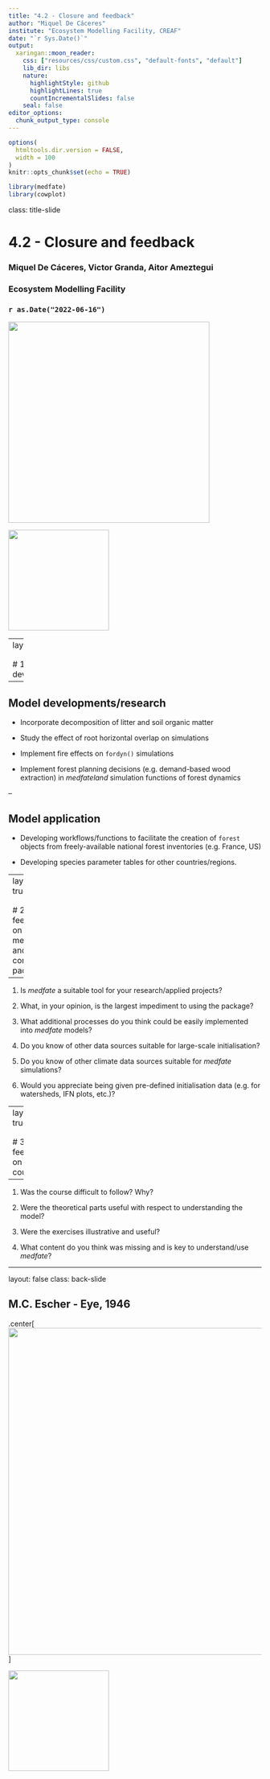 ```yaml
---
title: "4.2 - Closure and feedback"
author: "Miquel De Cáceres"
institute: "Ecosystem Modelling Facility, CREAF"
date: "`r Sys.Date()`"
output:
  xaringan::moon_reader:
    css: ["resources/css/custom.css", "default-fonts", "default"]
    lib_dir: libs
    nature:
      highlightStyle: github
      highlightLines: true
      countIncrementalSlides: false
    seal: false
editor_options: 
  chunk_output_type: console
---
```



```r
options(
  htmltools.dir.version = FALSE,
  width = 100
)
knitr::opts_chunk$set(echo = TRUE)
```


```r
library(medfate)
library(cowplot)
```


class: title-slide

# 4.2 - Closure and feedback

### Miquel De Cáceres, Victor Granda, Aitor Ameztegui

### Ecosystem Modelling Facility

### `r as.Date("2022-06-16")`

<img class= "escher-title" src="resources/img/Escher_eye.jpg" width=400>

<img class="logo-title" src="resources/img/emf_logo.svg" width=200>


---
layout: true

<div class=my-header>
    <img class="emf-logo" src="resources/img/emf_logo.svg">
</div>

<div class=my-footer></div>

# 1. Planned developments/improvements

---

## Model developments/research

+ Incorporate decomposition of litter and soil organic matter

+ Study the effect of root horizontal overlap on simulations

+ Implement fire effects on `fordyn()` simulations

+ Implement forest planning decisions (e.g. demand-based wood extraction) in *medfateland* simulation functions of forest dynamics

--

## Model application

+ Developing workflows/functions to facilitate the creation of `forest` objects from freely-available national forest inventories (e.g. France, US)

+ Developing species parameter tables for other countries/regions.


---
layout: true

<div class=my-header>
    <img class="emf-logo" src="resources/img/emf_logo.svg">
</div>

<div class=my-footer></div>

# 2. Your feedback on medfate and companion packages

---

1. Is *medfate* a suitable tool for your research/applied projects?

2. What, in your opinion, is the largest impediment to using the package?

3. What additional processes do you think could be easily implemented into *medfate* models?

4. Do you know of other data sources suitable for large-scale initialisation?
  
5. Do you know of other climate data sources suitable for *medfate* simulations?
  
6. Would you appreciate being given pre-defined initialisation data (e.g. for watersheds, IFN plots, etc.)?
  

---
layout: true

<div class=my-header>
    <img class="emf-logo" src="resources/img/emf_logo.svg">
</div>

<div class=my-footer></div>

# 3. Your feedback on the course

---

1. Was the course difficult to follow? Why?

2. Were the theoretical parts useful with respect to understanding the model? 

3. Were the exercises illustrative and useful?

4. What content do you think was missing and is key to understand/use *medfate*?


---
layout: false
class: back-slide


## M.C. Escher - Eye, 1946

.center[
<img src="resources/img/Escher_eye.jpg" width=650>
]

<img class="logo-title" src="resources/img/emf_logo.svg" width=200>
